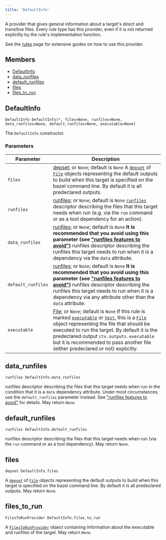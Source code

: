 ```yaml
---
title: 'DefaultInfo'
---
```



A provider that gives general information about a target's direct and transitive files. Every rule type has this provider, even if it is not returned explicitly by the rule's implementation function.

See the [rules](https://bazel.build/extending/rules) page for extensive guides on how to use this provider.

## Members

* [DefaultInfo](#DefaultInfo)
* [data\_runfiles](#data_runfiles)
* [default\_runfiles](#default_runfiles)
* [files](#files)
* [files\_to\_run](#files_to_run)

## DefaultInfo

```
DefaultInfo DefaultInfo(*, files=None, runfiles=None, data_runfiles=None, default_runfiles=None, executable=None)
```

The `DefaultInfo` constructor.

### Parameters

| Parameter | Description |
| --- | --- |
| `files` | [depset](../builtins/depset.mdx); or `None`; default is `None`  A [`depset`](../builtins/depset.mdx) of [`File`](../builtins/File.mdx) objects representing the default outputs to build when this target is specified on the bazel command line. By default it is all predeclared outputs. |
| `runfiles` | [runfiles](../builtins/runfiles.mdx); or `None`; default is `None`  [`runfiles`](../builtins/runfiles.mdx) descriptor describing the files that this target needs when run (e.g. via the `run` command or as a tool dependency for an action). |
| `data_runfiles` | [runfiles](../builtins/runfiles.mdx); or `None`; default is `None`  **It is recommended that you avoid using this parameter (see ["runfiles features to avoid"](https://bazel.build/extending/rules#runfiles_features_to_avoid))** runfiles descriptor describing the runfiles this target needs to run when it is a dependency via the `data` attribute. |
| `default_runfiles` | [runfiles](../builtins/runfiles.mdx); or `None`; default is `None`  **It is recommended that you avoid using this parameter (see ["runfiles features to avoid"](https://bazel.build/extending/rules#runfiles_features_to_avoid))** runfiles descriptor describing the runfiles this target needs to run when it is a dependency via any attribute other than the `data` attribute. |
| `executable` | [File](../builtins/File.mdx); or `None`; default is `None`  If this rule is marked [`executable`](../globals/bzl.html#rule.executable) or [`test`](../globals/bzl.html#rule.test), this is a [`File`](../builtins/File.mdx) object representing the file that should be executed to run the target. By default it is the predeclared output `ctx.outputs.executable` but it is recommended to pass another file (either predeclared or not) explicitly. |

## data\_runfiles

```
runfiles DefaultInfo.data_runfiles
```

runfiles descriptor describing the files that this target needs when run in the condition that it is a `data` dependency attribute. Under most circumstances, use the `default_runfiles` parameter instead. See ["runfiles features to avoid"](https://bazel.build/extending/rules#runfiles_features_to_avoid) for details.
May return `None`.

## default\_runfiles

```
runfiles DefaultInfo.default_runfiles
```

runfiles descriptor describing the files that this target needs when run (via the `run` command or as a tool dependency).
May return `None`.

## files

```
depset DefaultInfo.files
```

A [`depset`](../builtins/depset.mdx) of [`File`](../builtins/File.mdx) objects representing the default outputs to build when this target is specified on the bazel command line. By default it is all predeclared outputs.
May return `None`.

## files\_to\_run

```
FilesToRunProvider DefaultInfo.files_to_run
```

A [`FilesToRunProvider`](../providers/FilesToRunProvider.mdx) object containing information about the executable and runfiles of the target.
May return `None`.